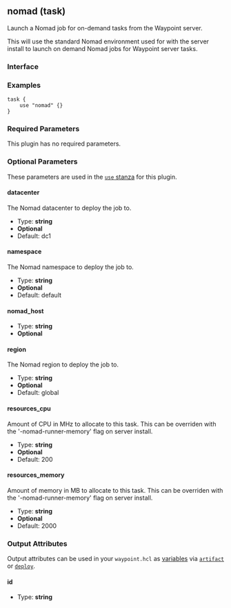 ## nomad (task)

Launch a Nomad job for on-demand tasks from the Waypoint server.

This will use the standard Nomad environment used for with the server install
to launch on demand Nomad jobs for Waypoint server tasks.

### Interface

### Examples

```hcl
task {
	use "nomad" {}
}
```

### Required Parameters

This plugin has no required parameters.

### Optional Parameters

These parameters are used in the [`use` stanza](/docs/waypoint-hcl/use) for this plugin.

#### datacenter

The Nomad datacenter to deploy the job to.

- Type: **string**
- **Optional**
- Default: dc1

#### namespace

The Nomad namespace to deploy the job to.

- Type: **string**
- **Optional**
- Default: default

#### nomad_host

- Type: **string**
- **Optional**

#### region

The Nomad region to deploy the job to.

- Type: **string**
- **Optional**
- Default: global

#### resources_cpu

Amount of CPU in MHz to allocate to this task. This can be overriden with the '-nomad-runner-memory' flag on server install.

- Type: **string**
- **Optional**
- Default: 200

#### resources_memory

Amount of memory in MB to allocate to this task. This can be overriden with the '-nomad-runner-memory' flag on server install.

- Type: **string**
- **Optional**
- Default: 2000

### Output Attributes

Output attributes can be used in your `waypoint.hcl` as [variables](/docs/waypoint-hcl/variables) via [`artifact`](/docs/waypoint-hcl/variables/artifact) or [`deploy`](/docs/waypoint-hcl/variables/deploy).

#### id

- Type: **string**
